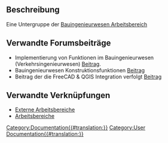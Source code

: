 <languages/>


== Beschreibung ==

Eine Untergruppe der [[Civil Engineering Workbench/de|Bauingenieurwesen Arbeitsbereich]]

== Verwandte Forumsbeiträge == 

* Implementierung von Funktionen im Bauingenieurwesen (Verkehrsingenieurwesen) [https://forum.freecadweb.org/viewtopic.php?f=8&t=22277 Beitrag].
* Bauingenieurwesen Konstruktionsfunktionen [https://forum.freecadweb.org/viewtopic.php?f=8&t=6973 Beitrag]
*  Beitrag der die FreeCAD & QGIS Integration verfolgt [https://forum.freecadweb.org/viewtopic.php?f=8&t=22390 Beitrag]

== Verwandte Verknüpfungen ==

* [[External workbenches/de|Externe Arbeitsbereiche]]
* [[Workbenches/de|Arbeitsbereiche]]

[[Category:Documentation{{#translation:}}]]
[[Category:User Documentation{{#translation:}}]]
{{clear}}